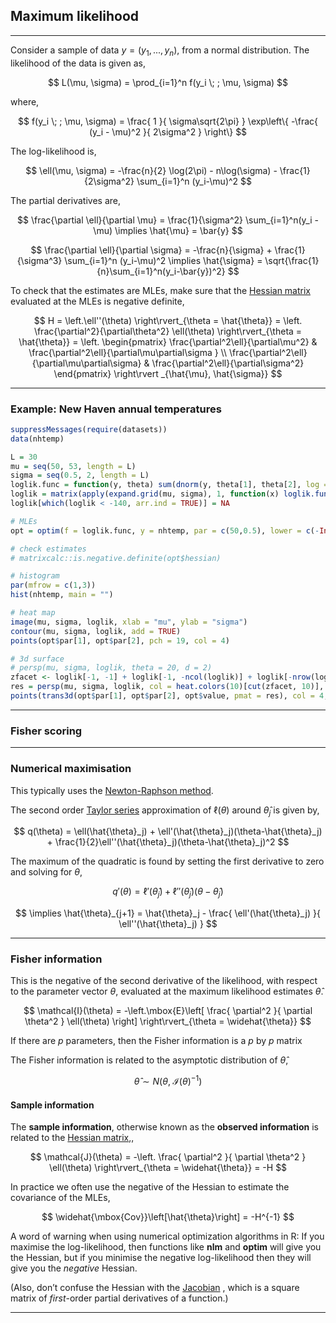 
## Maximum likelihood

********************************************************************************

Consider a sample of data $y = (y_1,...,y_n)$, from a normal distribution. The likelihood of the data is given as,

$$ L(\mu, \sigma) = \prod_{i=1}^n f(y_i \; ; \mu, \sigma) $$

where,

$$ f(y_i \; ; \mu, \sigma) = \frac{ 1 }{ \sigma\sqrt{2\pi} } \exp\left\{ -\frac{ (y_i - \mu)^2 }{ 2\sigma^2 } \right\} $$

The log-likelihood is,

$$ \ell(\mu, \sigma) = -\frac{n}{2} \log(2\pi) - n\log(\sigma) - \frac{1}{2\sigma^2} \sum_{i=1}^n (y_i-\mu)^2 $$

The partial derivatives are,

$$ \frac{\partial \ell}{\partial \mu} = \frac{1}{\sigma^2} \sum_{i=1}^n(y_i - \mu) \implies \hat{\mu} = \bar{y} $$

$$ \frac{\partial \ell}{\partial \sigma} = -\frac{n}{\sigma} + \frac{1}{\sigma^3} \sum_{i=1}^n (y_i-\mu)^2 \implies \hat{\sigma} = \sqrt{\frac{1}{n}\sum_{i=1}^n(y_i-\bar{y})^2} $$

To check that the estimates are MLEs, make sure that the <a href="Hessian matrix.html">Hessian matrix</a> evaluated at the MLEs is negative definite,

$$ H = \left.\ell''(\theta) \right\rvert_{\theta = \hat{\theta}}
= \left. \frac{\partial^2}{\partial\theta^2} \ell(\theta) \right\rvert_{\theta = \hat{\theta}} 
= \left. \begin{pmatrix} \frac{\partial^2\ell}{\partial\mu^2} & \frac{\partial^2\ell}{\partial\mu\partial\sigma } \\ \frac{\partial^2\ell}{\partial\mu\partial\sigma} & \frac{\partial^2\ell}{\partial\sigma^2} \end{pmatrix} \right\rvert _{\hat{\mu}, \hat{\sigma}} $$

********************************************************************************

### Example: New Haven annual temperatures

```r
suppressMessages(require(datasets))
data(nhtemp)

L = 30
mu = seq(50, 53, length = L)
sigma = seq(0.5, 2, length = L)
loglik.func = function(y, theta) sum(dnorm(y, theta[1], theta[2], log = TRUE))
loglik = matrix(apply(expand.grid(mu, sigma), 1, function(x) loglik.func(nhtemp,x)), L)
loglik[which(loglik < -140, arr.ind = TRUE)] = NA

# MLEs
opt = optim(f = loglik.func, y = nhtemp, par = c(50,0.5), lower = c(-Inf, 0), method = "L-BFGS-B", hessian = TRUE, control = list(fnscale = -1))

# check estimates
# matrixcalc::is.negative.definite(opt$hessian)
```

```r
# histogram
par(mfrow = c(1,3))
hist(nhtemp, main = "")

# heat map
image(mu, sigma, loglik, xlab = "mu", ylab = "sigma")
contour(mu, sigma, loglik, add = TRUE)
points(opt$par[1], opt$par[2], pch = 19, col = 4)

# 3d surface
# persp(mu, sigma, loglik, theta = 20, d = 2)
zfacet <- loglik[-1, -1] + loglik[-1, -ncol(loglik)] + loglik[-nrow(loglik), -1] + loglik[-nrow(loglik), -ncol(loglik)]
res = persp(mu, sigma, loglik, col = heat.colors(10)[cut(zfacet, 10)], theta = 20, d = 2, ltheta = 50, shade = 0.25)
points(trans3d(opt$par[1], opt$par[2], opt$value, pmat = res), col = 4, pch = 16)
```

********************************************************************************

### Fisher scoring


********************************************************************************

### Numerical maximisation

This typically uses the <a href="Newton-Raphson method.html">Newton-Raphson method</a>.

The second order <a href="Taylor series.html">Taylor series</a> approximation of $\ell(\theta)$ around $\hat{\theta}_j$ is given by,

$$ q(\theta) = \ell(\hat{\theta}_j) + \ell'(\hat{\theta}_j)(\theta-\hat{\theta}_j) + \frac{1}{2}\ell''(\hat{\theta}_j)(\theta-\hat{\theta}_j)^2 $$

The maximum of the quadratic is found by setting the first derivative to zero and solving for $\theta$,

$$ q'(\theta) = \ell'(\hat{\theta}_j) + \ell''(\hat{\theta}_j)(\theta-\hat{\theta}_j) $$

$$ \implies \hat{\theta}_{j+1} = \hat{\theta}_j - \frac{ \ell'(\hat{\theta}_j) }{ \ell''(\hat{\theta}_j) } $$

********************************************************************************
<a id="Fisher information"></a>

### Fisher information

This is the negative of the second derivative of the likelihood, with respect to the parameter vector $\theta$, evaluated at the maximum likelihood estimates $\hat{\theta}$.

$$ \mathcal{I}(\theta) = -\left.\mbox{E}\left[ \frac{ \partial^2 }{ \partial \theta^2 } \ell(\theta) \right] \right\rvert_{\theta = \widehat{\theta}} $$

If there are $p$ parameters, then the Fisher information is a $p$ by $p$ matrix

The Fisher information is related to the asymptotic distribution of $\hat{\theta}$,

$$ \widehat{\theta} \sim N\left(\theta, \; \mathcal{I}(\theta)^{-1} \right) $$

#### Sample information

The **sample information**, otherwise known as the **observed information** is related to the <a href="#Hessian matrix">Hessian matrix</a>,,

$$ \mathcal{J}(\theta) = -\left. \frac{ \partial^2 }{ \partial \theta^2 } \ell(\theta) \right\rvert_{\theta = \widehat{\theta}} = -H $$

In practice we often use the negative of the Hessian to estimate the covariance of the MLEs, 

$$ \widehat{\mbox{Cov}}\left[\hat{\theta}\right] = -H^{-1} $$

A word of warning when using numerical optimization algorithms in R: If you maximise the log-likelihood, then functions like **nlm** and **optim** will give you the Hessian, but if you minimise the negative log-likelihood then they will give you the *negative* Hessian.

(Also, don't confuse the Hessian with the <a href="Jacobian.html">Jacobian</a> , which is a square matrix of *first*-order partial derivatives of a function.)

********************************************************************************

